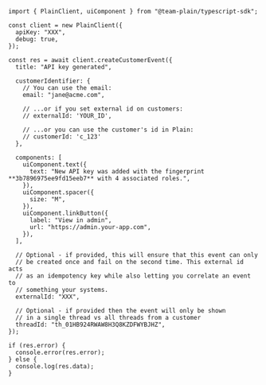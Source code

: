 ```tsx
import { PlainClient, uiComponent } from "@team-plain/typescript-sdk";

const client = new PlainClient({
  apiKey: "XXX",
  debug: true,
});

const res = await client.createCustomerEvent({
  title: "API key generated",

  customerIdentifier: {
    // You can use the email:
    email: "jane@acme.com",

    // ...or if you set external id on customers:
    // externalId: 'YOUR_ID',

    // ...or you can use the customer's id in Plain:
    // customerId: 'c_123'
  },

  components: [
    uiComponent.text({
      text: "New API key was added with the fingerprint **3b7896975ee9fd15eeb7** with 4 associated roles.",
    }),
    uiComponent.spacer({
      size: "M",
    }),
    uiComponent.linkButton({
      label: "View in admin",
      url: "https://admin.your-app.com",
    }),
  ],

  // Optional - if provided, this will ensure that this event can only
  // be created once and fail on the second time. This external id acts
  // as an idempotency key while also letting you correlate an event to
  // something your systems.
  externalId: "XXX",

  // Optional - if provided then the event will only be shown
  // in a single thread vs all threads from a customer
  threadId: "th_01HB924RWAW8H3Q8KZDFWYBJHZ",
});

if (res.error) {
  console.error(res.error);
} else {
  console.log(res.data);
}
```
